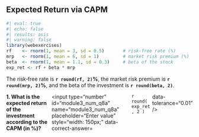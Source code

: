 ## Expected Return via CAPM

```r
#| eval: true
#| echo: false
#| results: asis
#| warning: false
library(webexercises)
rf    <- rnorm(1, mean = 3, sd = 0.5)       # risk‑free rate (%)
mrp   <- rnorm(1, mean = 6, sd = 1)         # market risk premium (%)
beta  <- rnorm(1, mean = 1.1, sd = 0.3)     # beta of the stock
exp_ret <- rf + beta * mrp
```

The risk‑free rate is **`r round(rf, 2)`%**, the market risk premium is **`r round(mrp, 2)`%**, and the beta of the investment is **`r round(beta, 2)`**.

::: {.question-block}

<form onsubmit="event.preventDefault();" style="display: flex; flex-direction: row; gap: 6px;">
  <label for="module3_num_q8a"><strong>1. What is the expected return of the investment according to the CAPM (in %)?</strong></label>
  <input type="number" id="module3_num_q8a" name="module3_num_q8a" placeholder="Enter value" style="width: 150px;"
         data-correct-answer=`r round( exp_ret , 2 )` data-tolerance="0.01" />
</form>

<div id="feedback-module3_num_q8a" class="feedback" data-status="" style="display:none;">
✅ Expected return = Rf + β × (market risk premium) = **`r round(exp_ret, 2)`**%.
</div>

:::